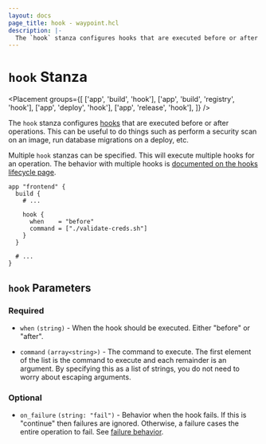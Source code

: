 ```yaml
---
layout: docs
page_title: hook - waypoint.hcl
description: |-
  The `hook` stanza configures hooks that are executed before or after operations. This can be useful to do things such as perform a security scan on an image, run database migrations on a deploy, etc.
---
```


# `hook` Stanza

<Placement
  groups={[
    ['app', 'build', 'hook'],
    ['app', 'build', 'registry', 'hook'],
    ['app', 'deploy', 'hook'],
    ['app', 'release', 'hook'],
  ]}
/>

The `hook` stanza configures [hooks](/docs/lifecycle/hooks) that are
executed before or after operations. This can be useful to do things such as
perform a security scan on an image, run database migrations on a deploy, etc.

Multiple `hook` stanzas can be specified. This will execute multiple
hooks for an operation. The behavior with multiple hooks is
[documented on the hooks lifecycle page](/docs/lifecycle/hooks#execution-order).

```hcl
app "frontend" {
  build {
    # ...

    hook {
      when    = "before"
      command = ["./validate-creds.sh"]
    }
  }

  # ...
}
```

## `hook` Parameters

### Required

- `when` `(string)` - When the hook should be executed. Either "before" or "after".

- `command` `(array<string>)` - The command to execute. The first element of
  the list is the command to execute and each remainder is an argument. By
  specifying this as a list of strings, you do not need to worry about
  escaping arguments.

### Optional

- `on_failure` `(string: "fail")` - Behavior when the hook fails. If this is
  "continue" then failures are ignored. Otherwise, a failure cases the entire
  operation to fail. See [failure behavior](/docs/lifecycle/hooks#failure-behavior).
